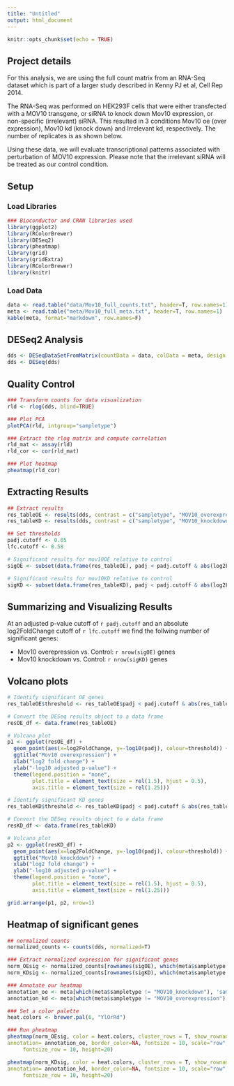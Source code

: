 ```yaml
---
title: "Untitled"
output: html_document
---
```


```r
knitr::opts_chunk$set(echo = TRUE)
```

## Project details
For this analysis, we are using the full count matrix from an RNA-Seq dataset which is part of a larger study described in Kenny PJ et al, Cell Rep 2014.

The RNA-Seq was performed on HEK293F cells that were either transfected with a MOV10 transgene, or siRNA to knock down Mov10 expression, or non-specific (irrelevant) siRNA. This resulted in 3 conditions Mov10 oe (over expression), Mov10 kd (knock down) and Irrelevant kd, respectively. The number of replicates is as shown below.

Using these data, we will evaluate transcriptional patterns associated with perturbation of MOV10 expression. Please note that the irrelevant siRNA will be treated as our control condition.


## Setup

### Load Libraries

```r

### Bioconductor and CRAN libraries used
library(ggplot2)
library(RColorBrewer)
library(DESeq2)
library(pheatmap)
library(grid)
library(gridExtra)
library(RColorBrewer)
library(knitr)
```

### Load Data

```r
data <- read.table("data/Mov10_full_counts.txt", header=T, row.names=1) 
meta <- read.table("meta/Mov10_full_meta.txt", header=T, row.names=1)
kable(meta, format="markdown", row.names=F)
```

## DESeq2 Analysis

```r
dds <- DESeqDataSetFromMatrix(countData = data, colData = meta, design = ~ sampletype)
dds <- DESeq(dds)
```

## Quality Control

```r
### Transform counts for data visualization
rld <- rlog(dds, blind=TRUE)

### Plot PCA 
plotPCA(rld, intgroup="sampletype")

### Extract the rlog matrix and compute correlation
rld_mat <- assay(rld) 
rld_cor <- cor(rld_mat) 

### Plot heatmap
pheatmap(rld_cor)
```


## Extracting Results

```r

## Extract results
res_tableOE <- results(dds, contrast = c("sampletype", "MOV10_overexpression", "control"))
res_tableKD <- results(dds, contrast = c("sampletype", "MOV10_knockdown", "control"))

## Set thresholds
padj.cutoff <- 0.05
lfc.cutoff <- 0.58

# Significant results for mov10OE relative to control
sigOE <- subset(data.frame(res_tableOE), padj < padj.cutoff & abs(log2FoldChange) > lfc.cutoff)

# Significant results for mov10KD relative to control
sigKD <- subset(data.frame(res_tableKD), padj < padj.cutoff & abs(log2FoldChange) > lfc.cutoff)

```

## Summarizing and Visualizing Results

At an adjusted p-value cutoff of `r padj.cutoff` and an absolute log2FoldChange cutoff of `r lfc.cutoff` we find the follwing number of significant genes:

* Mov10 overepression vs. Control: `r nrow(sigOE)` genes
* Mov10 knockdown vs. Control: `r nrow(sigKD)` genes

## Volcano plots

```r

# Identify significant OE genes
res_tableOE$threshold <- res_tableOE$padj < padj.cutoff & abs(res_tableOE$log2FoldChange) > lfc.cutoff

# Convert the DESeq results object to a data frame
resOE_df <- data.frame(res_tableOE)

# Volcano plot
p1 <- ggplot(resOE_df) +
  geom_point(aes(x=log2FoldChange, y=-log10(padj), colour=threshold)) +
  ggtitle("Mov10 overexpression") +
  xlab("log2 fold change") + 
  ylab("-log10 adjusted p-value") +
  theme(legend.position = "none",
        plot.title = element_text(size = rel(1.5), hjust = 0.5),
        axis.title = element_text(size = rel(1.25))) 

# Identify significant KD genes
res_tableKD$threshold <- res_tableKD$padj < padj.cutoff & abs(res_tableKD$log2FoldChange) > lfc.cutoff

# Convert the DESeq results object to a data frame
resKD_df <- data.frame(res_tableKD)

# Volcano plot
p2 <- ggplot(resKD_df) +
  geom_point(aes(x=log2FoldChange, y=-log10(padj), colour=threshold)) +
  ggtitle("Mov10 knockdown") +
  xlab("log2 fold change") + 
  ylab("-log10 adjusted p-value") +
  theme(legend.position = "none",
        plot.title = element_text(size = rel(1.5), hjust = 0.5),
        axis.title = element_text(size = rel(1.25))) 

grid.arrange(p1, p2, nrow=1)
```

## Heatmap of significant genes

```r

## normalized counts 
normalized_counts <- counts(dds, normalized=T)

### Extract normalized expression for significant genes
norm_OEsig <- normalized_counts[rownames(sigOE), which(meta$sampletype != "MOV10_knockdown")]
norm_KDsig <- normalized_counts[rownames(sigKD), which(meta$sampletype != "MOV10_overexpression")]

### Annotate our heatmap 
annotation_oe <- meta[which(meta$sampletype != "MOV10_knockdown"), 'sampletype', drop=F]
annotation_kd <- meta[which(meta$sampletype != "MOV10_overexpression"), 'sampletype', drop=F]

### Set a color palette
heat.colors <- brewer.pal(6, "YlOrRd")

### Run pheatmap
pheatmap(norm_OEsig, color = heat.colors, cluster_rows = T, show_rownames=F,
annotation= annotation_oe, border_color=NA, fontsize = 10, scale="row",
     fontsize_row = 10, height=20)

pheatmap(norm_KDsig, color = heat.colors, cluster_rows = T, show_rownames=F,
annotation= annotation_kd, border_color=NA, fontsize = 10, scale="row",
     fontsize_row = 10, height=20)
```

